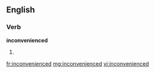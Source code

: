 ==English==

===Verb===
'''inconvenienced'''

# {{past of|[[inconvenience]]}}

[[fr:inconvenienced]]
[[mg:inconvenienced]]
[[vi:inconvenienced]]